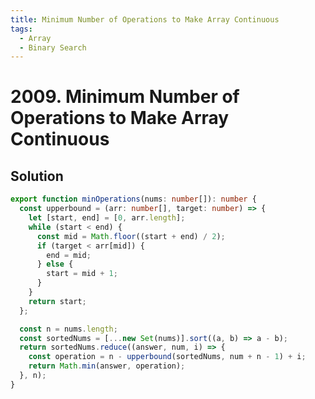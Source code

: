```yaml
---
title: Minimum Number of Operations to Make Array Continuous
tags:
  - Array
  - Binary Search
---
```


# 2009. Minimum Number of Operations to Make Array Continuous

<Badges>
  <LevelBadge level="hard" />
  <TopicBadge name="Array" slug="array" />
  <TopicBadge name="Binary Search" slug="binary-search" />
</Badges>

## Solution

```typescript filename="solution.ts" copy
export function minOperations(nums: number[]): number {
  const upperbound = (arr: number[], target: number) => {
    let [start, end] = [0, arr.length];
    while (start < end) {
      const mid = Math.floor((start + end) / 2);
      if (target < arr[mid]) {
        end = mid;
      } else {
        start = mid + 1;
      }
    }
    return start;
  };

  const n = nums.length;
  const sortedNums = [...new Set(nums)].sort((a, b) => a - b);
  return sortedNums.reduce((answer, num, i) => {
    const operation = n - upperbound(sortedNums, num + n - 1) + i;
    return Math.min(answer, operation);
  }, n);
}
```

<ProblemLink
  codingSite="leetcode"
  href="https://leetcode.com/problems/minimum-number-of-operations-to-make-array-continuous"
  title="Minimum Number of Operations to Make Array Continuous"
/>
